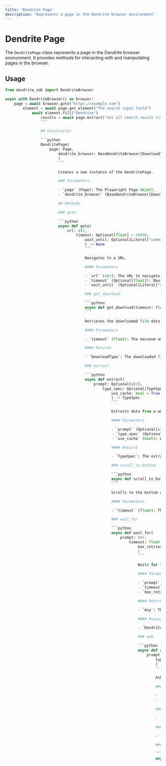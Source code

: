 ```yaml
---
title: 'Dendrite Page'
description: 'Represents a page in the Dendrite browser environment'
---
```


# Dendrite Page

The `DendritePage` class represents a page in the Dendrite browser environment. It provides methods for interacting with and manipulating pages in the browser.

## Usage

```python
from dendrite_sdk import DendriteBrowser

async with DendriteBrowser() as browser:
    page = await browser.goto("https://example.com")
        element = await page.get_element("The search input field")
            await element.fill("Dendrite")
                results = await page.extract("Get all search result titles")
                ```

                ## Constructor

                ```python
                DendritePage(
                    page: Page,
                        dendrite_browser: BaseDendriteBrowser[DownloadType]
                        )
                        ```

                        Creates a new instance of the DendritePage.

                        ### Parameters

                        - `page` (Page): The Playwright Page object.
                        - `dendrite_browser` (BaseDendriteBrowser[DownloadType]): The DendriteBrowser instance.

                        ## Methods

                        ### goto

                        ```python
                        async def goto(
                            url: str,
                                timeout: Optional[float] = 30000,
                                    wait_until: Optional[Literal["commit", "domcontentloaded", "load", "networkidle"]] = "load"
                                    ) -> None
                                    ```

                                    Navigates to a URL.

                                    #### Parameters

                                    - `url` (str): The URL to navigate to.
                                    - `timeout` (Optional[float]): Maximum navigation time in milliseconds.
                                    - `wait_until` (Optional[Literal["commit", "domcontentloaded", "load", "networkidle"]]): When to consider navigation succeeded.

                                    ### get_download

                                    ```python
                                    async def get_download(timeout: float = 30000) -> DownloadType
                                    ```

                                    Retrieves the downloaded file data.

                                    #### Parameters

                                    - `timeout` (float): The maximum amount of time (in milliseconds) to wait for the download to complete. Defaults to 30000.

                                    #### Returns

                                    - `DownloadType`: The downloaded file data.

                                    ### extract

                                    ```python
                                    async def extract(
                                        prompt: Optional[str],
                                            type_spec: Optional[TypeSpec] = None,
                                                use_cache: bool = True
                                                ) -> TypeSpec
                                                ```

                                                Extracts data from a web page based on a prompt and optional type specification.

                                                #### Parameters

                                                - `prompt` (Optional[str]): The prompt to guide the extraction. If None, an empty string is used.
                                                - `type_spec` (Optional[TypeSpec]): The type specification for the extracted data. Defaults to None.
                                                - `use_cache` (bool): Whether to use cached results. Defaults to True.

                                                #### Returns

                                                - `TypeSpec`: The extracted data.

                                                ### scroll_to_bottom

                                                ```python
                                                async def scroll_to_bottom(timeout: float = 30000) -> None
                                                ```

                                                Scrolls to the bottom of the page continuously until the bottom is reached or a timeout occurs.

                                                #### Parameters

                                                - `timeout` (float): The maximum amount of time (in milliseconds) to continue scrolling. Defaults to 30000.

                                                ### wait_for

                                                ```python
                                                async def wait_for(
                                                    prompt: str,
                                                        timeout: float = 2000,
                                                            max_retries: int = 5
                                                            )
                                                            ```

                                                            Waits for the condition specified in the prompt to become true by periodically checking the page content.

                                                            #### Parameters

                                                            - `prompt` (str): The prompt to determine the condition to wait for on the page.
                                                            - `timeout` (float): The time (in milliseconds) to wait between each retry. Defaults to 2000.
                                                            - `max_retries` (int): The maximum number of retry attempts. Defaults to 5.

                                                            #### Returns

                                                            - `Any`: The result of the condition evaluation if successful.

                                                            #### Raises

                                                            - `DendriteException`: If the condition is not met after the maximum number of retries.

                                                            ### ask

                                                            ```python
                                                            async def ask(
                                                                prompt: str,
                                                                    type_spec: Optional[TypeSpec] = None
                                                                    ) -> TypeSpec
                                                                    ```

                                                                    Asks a question and processes the response based on the specified type.

                                                                    #### Parameters

                                                                    - `prompt` (str): The question or prompt to be asked.
                                                                    - `type_spec` (Optional[TypeSpec]): The expected return type, which can be a type or a schema. Defaults to None.

                                                                    #### Returns

                                                                    - `TypeSpec`: The response object containing the result, converted to the specified type if provided.

                                                                    #### Raises

                                                                    - `DendriteException`: If the request fails, the exception includes the failure message and a screenshot.

                                                                    ### get_elements

                                                                    ```python
                                                                    async def get_elements(
                                                                        prompt_or_elements: Union[str, Dict[str, str]],
                                                                            use_cache: bool = True,
                                                                                max_retries: int = 3,
                                                                                    timeout: int = 3000,
                                                                                        context: str = ""
                                                                                        ) -> Union[List[DendriteElement], DendriteElementsResponse]
                                                                                        ```

                                                                                        Retrieves Dendrite elements based on either a string prompt or a dictionary of prompts.

                                                                                        #### Parameters

                                                                                        - `prompt_or_elements` (Union[str, Dict[str, str]]): The prompt or dictionary of prompts for element retrieval.
                                                                                        - `use_cache` (bool): Whether to use cached results. Defaults to True.
                                                                                        - `max_retries` (int): The maximum number of retry attempts. Defaults to 3.
                                                                                        - `timeout` (int): The timeout (in milliseconds) between retries. Defaults to 3000.
                                                                                        - `context` (str): Additional context for the retrieval. Defaults to an empty string.

                                                                                        #### Returns

                                                                                        - `Union[List[DendriteElement], DendriteElementsResponse]`: A list of elements or a response object containing the retrieved elements.

                                                                                        #### Raises

                                                                                        - `ValueError`: If the input is neither a string nor a dictionary.

                                                                                        ### get_element

                                                                                        ```python
                                                                                        async def get_element(
                                                                                            prompt: str,
                                                                                                use_cache=True,
                                                                                                    max_retries=3,
                                                                                                        timeout=3000
                                                                                                        ) -> DendriteElement
                                                                                                        ```

                                                                                                        Retrieves a single Dendrite element based on the provided prompt.

                                                                                                        #### Parameters

                                                                                                        - `prompt` (str): The prompt describing the element to be retrieved.
                                                                                                        - `use_cache` (bool): Whether to use cached results